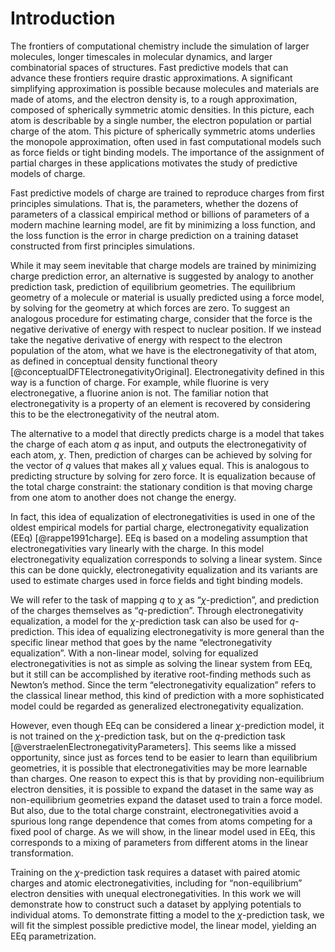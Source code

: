 # Introduction

The frontiers of computational chemistry include the simulation of larger molecules, longer timescales in molecular dynamics, and larger combinatorial spaces of structures.
Fast predictive models that can advance these frontiers require drastic approximations.
A significant simplifying approximation is possible because molecules and materials are made of atoms, and the electron density is, to a rough approximation, composed of spherically symmetric atomic densities.
In this picture, each atom is describable by a single number, the electron population or partial charge of the atom.
This picture of spherically symmetric atoms underlies the monopole approximation, often used in fast computational models such as force fields or tight binding models.
The importance of the assignment of partial charges in these applications motivates the study of predictive models of charge.

Fast predictive models of charge are trained to reproduce charges from first principles simulations.
That is, the parameters, whether the dozens of parameters of a classical empirical method or billions of parameters of a modern machine learning model, are fit by minimizing a loss function, and the loss function is the error in charge prediction on a training dataset constructed from first principles simulations.

While it may seem inevitable that charge models are trained by minimizing charge prediction error, an alternative is suggested by analogy to another prediction task, prediction of equilibrium geometries.
The equilibrium geometry of a molecule or material is usually predicted using a force model, by solving for the geometry at which forces are zero.
To suggest an analogous procedure for estimating charge, consider that the force is the negative derivative of energy with respect to nuclear position.
If we instead take the negative derivative of energy with respect to the electron population of the atom, what we have is the electronegativity of that atom, as defined in conceptual density functional theory [@conceptualDFTElectronegativityOriginal].
Electronegativity defined in this way is a function of charge.
For example, while fluorine is very electronegative, a fluorine anion is not.
The familiar notion that electronegativity is a property of an element is recovered by considering this to be the electronegativity of the neutral atom.

The alternative to a model that directly predicts charge is a model that takes the charge of each atom $q$ as input, and outputs the electronegativity of each atom, $\chi$.
Then, prediction of charges can be achieved by solving for the vector of $q$ values that makes all $\chi$ values equal.
This is analogous to predicting structure by solving for zero force.
It is equalization because of the total charge constraint: the stationary condition is that moving charge from one atom to another does not change the energy.

In fact, this idea of equalization of electronegativities is used in one of the oldest empirical models for partial charge, electronegativity equalization (EEq) [@rappe1991charge].
EEq is based on a modeling assumption that electronegativities vary linearly with the charge.
In this model electronegativity equalization corresponds to solving a linear system.
Since this can be done quickly, electronegativity equalization and its variants are used to estimate charges used in force fields and tight binding models.

We will refer to the task of mapping $q$ to $\chi$ as "$\chi$-prediction", and prediction of the charges themselves as "$q$-prediction".
Through electronegativity equalization, a model for the $\chi$-prediction task can also be used for $q$-prediction.
This idea of equalizing electronegativity is more general than the specific linear method that goes by the name "electronegativity equalization".
With a non-linear model, solving for equalized electronegativities is not as simple as solving the linear system from EEq, but it still can be accomplished by iterative root-finding methods such as Newton's method.
Since the term "electronegativity equalization" refers to the classical linear method, this kind of prediction with a more sophisticated model could be regarded as generalized electronegativity equalization.

However, even though EEq can be considered a linear $\chi$-prediction model, it is not trained on the $\chi$-prediction task, but on the $q$-prediction task [@verstraelenElectronegativityParameters].
This seems like a missed opportunity, since just as forces tend to be easier to learn than equilibrium geometries, it is possible that electronegativities may be more learnable than charges.
One reason to expect this is that by providing non-equilibrium electron densities, it is possible to expand the dataset in the same way as non-equilibrium geometries expand the dataset used to train a force model.
But also, due to the total charge constraint, electronegativities avoid a spurious long range dependence that comes from atoms competing for a fixed pool of charge.
As we will show, in the linear model used in EEq, this corresponds to a mixing of parameters from different atoms in the linear transformation.

Training on the $\chi$-prediction task requires a dataset with paired atomic charges and atomic electronegativities, including for "non-equilibrium" electron densities with unequal electronegativities.
In this work we will demonstrate how to construct such a dataset by applying potentials to individual atoms.
To demonstrate fitting a model to the $\chi$-prediction task, we will fit the simplest possible predictive model, the linear model, yielding an EEq parametrization.
